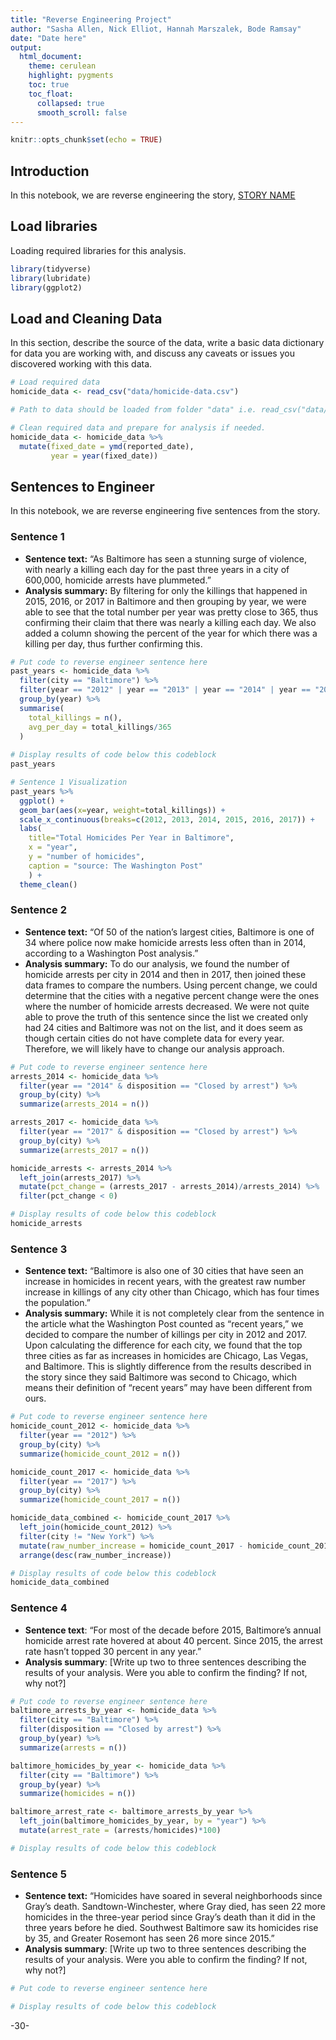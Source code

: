 ```yaml
---
title: "Reverse Engineering Project"
author: "Sasha Allen, Nick Elliot, Hannah Marszalek, Bode Ramsay"
date: "Date here"
output:
  html_document:
    theme: cerulean
    highlight: pygments
    toc: true
    toc_float:
      collapsed: true
      smooth_scroll: false
---
```


```r
knitr::opts_chunk$set(echo = TRUE)
```

## Introduction

In this notebook, we are reverse engineering the story, [STORY NAME](STORY%20URL)

## Load libraries

Loading required libraries for this analysis.

```r
library(tidyverse)
library(lubridate)
library(ggplot2)
```

## Load and Cleaning Data

In this section, describe the source of the data, write a basic data dictionary for data you are working with, and discuss any caveats or issues you discovered working with this data.

```r
# Load required data
homicide_data <- read_csv("data/homicide-data.csv")

# Path to data should be loaded from folder "data" i.e. read_csv("data/name_of_data.csv")

# Clean required data and prepare for analysis if needed. 
homicide_data <- homicide_data %>%
  mutate(fixed_date = ymd(reported_date), 
         year = year(fixed_date))

```

## Sentences to Engineer

In this notebook, we are reverse engineering five sentences from the story.

### Sentence 1

-   **Sentence text:** "As Baltimore has seen a stunning surge of violence, with nearly a killing each day for the past three years in a city of 600,000, homicide arrests have plummeted."
-   **Analysis summary:** By filtering for only the killings that happened in 2015, 2016, or 2017 in Baltimore and then grouping by year, we were able to see that the total number per year was pretty close to 365, thus confirming their claim that there was nearly a killing each day. We also added a column showing the percent of the year for which there was a killing per day, thus further confirming this.

```r
# Put code to reverse engineer sentence here
past_years <- homicide_data %>%
  filter(city == "Baltimore") %>%
  filter(year == "2012" | year == "2013" | year == "2014" | year == "2015" | year == "2016" | year == "2017") %>%
  group_by(year) %>%
  summarise(
    total_killings = n(),
    avg_per_day = total_killings/365
  )
  
# Display results of code below this codeblock
past_years
```

```r
# Sentence 1 Visualization
past_years %>%
  ggplot() +
  geom_bar(aes(x=year, weight=total_killings)) +
  scale_x_continuous(breaks=c(2012, 2013, 2014, 2015, 2016, 2017)) +
  labs(
    title="Total Homicides Per Year in Baltimore",
    x = "year",
    y = "number of homicides",
    caption = "source: The Washington Post"
    ) +
  theme_clean()
```

### Sentence 2

-   **Sentence text:** "Of 50 of the nation's largest cities, Baltimore is one of 34 where police now make homicide arrests less often than in 2014, according to a Washington Post analysis."
-   **Analysis summary:** To do our analysis, we found the number of homicide arrests per city in 2014 and then in 2017, then joined these data frames to compare the numbers. Using percent change, we could determine that the cities with a negative percent change were the ones where the number of homicide arrests decreased. We were not quite able to prove the truth of this sentence since the list we created only had 24 cities and Baltimore was not on the list, and it does seem as though certain cities do not have complete data for every year. Therefore, we will likely have to change our analysis approach.

```r
# Put code to reverse engineer sentence here
arrests_2014 <- homicide_data %>%
  filter(year == "2014" & disposition == "Closed by arrest") %>%
  group_by(city) %>%
  summarize(arrests_2014 = n())

arrests_2017 <- homicide_data %>%
  filter(year == "2017" & disposition == "Closed by arrest") %>%
  group_by(city) %>%
  summarize(arrests_2017 = n())

homicide_arrests <- arrests_2014 %>%
  left_join(arrests_2017) %>%
  mutate(pct_change = (arrests_2017 - arrests_2014)/arrests_2014) %>%
  filter(pct_change < 0)

# Display results of code below this codeblock
homicide_arrests
```

### Sentence 3

-   **Sentence text:** "Baltimore is also one of 30 cities that have seen an increase in homicides in recent years, with the greatest raw number increase in killings of any city other than Chicago, which has four times the population."
-   **Analysis summary:** While it is not completely clear from the sentence in the article what the Washington Post counted as "recent years," we decided to compare the number of killings per city in 2012 and 2017. Upon calculating the difference for each city, we found that the top three cities as far as increases in homicides are Chicago, Las Vegas, and Baltimore. This is slightly difference from the results described in the story since they said Baltimore was second to Chicago, which means their definition of "recent years" may have been different from ours.

```r
# Put code to reverse engineer sentence here
homicide_count_2012 <- homicide_data %>%
  filter(year == "2012") %>%
  group_by(city) %>%
  summarize(homicide_count_2012 = n())

homicide_count_2017 <- homicide_data %>%
  filter(year == "2017") %>%
  group_by(city) %>%
  summarize(homicide_count_2017 = n())

homicide_data_combined <- homicide_count_2017 %>%
  left_join(homicide_count_2012) %>%
  filter(city != "New York") %>%
  mutate(raw_number_increase = homicide_count_2017 - homicide_count_2012) %>%
  arrange(desc(raw_number_increase))

# Display results of code below this codeblock
homicide_data_combined
```

### Sentence 4

-   **Sentence text**: "For most of the decade before 2015, Baltimore's annual homicide arrest rate hovered at about 40 percent. Since 2015, the arrest rate hasn't topped 30 percent in any year."
-   **Analysis summary**: [Write up two to three sentences describing the results of your analysis. Were you able to confirm the finding? If not, why not?]

```r
# Put code to reverse engineer sentence here
baltimore_arrests_by_year <- homicide_data %>%
  filter(city == "Baltimore") %>%
  filter(disposition == "Closed by arrest") %>%
  group_by(year) %>%
  summarize(arrests = n())

baltimore_homicides_by_year <- homicide_data %>%
  filter(city == "Baltimore") %>%
  group_by(year) %>%
  summarize(homicides = n())

baltimore_arrest_rate <- baltimore_arrests_by_year %>%
  left_join(baltimore_homicides_by_year, by = "year") %>%
  mutate(arrest_rate = (arrests/homicides)*100)

# Display results of code below this codeblock

```

### Sentence 5

-   **Sentence text:** "Homicides have soared in several neighborhoods since Gray's death. Sandtown-Winchester, where Gray died, has seen 22 more homicides in the three-year period since Gray's death than it did in the three years before he died. Southwest Baltimore saw its homicides rise by 35, and Greater Rosemont has seen 26 more since 2015."
-   **Analysis summary**: [Write up two to three sentences describing the results of your analysis. Were you able to confirm the finding? If not, why not?]

```r
# Put code to reverse engineer sentence here

# Display results of code below this codeblock

```

-30-
